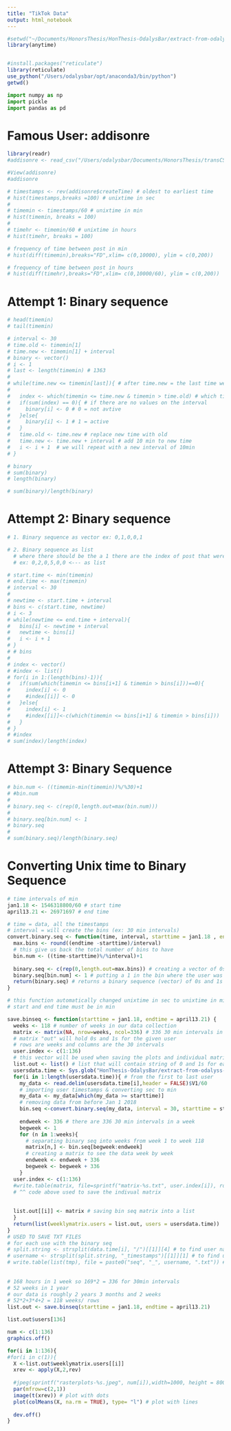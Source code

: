 ```yaml
---
title: "TikTok Data"
output: html_notebook
---
```


```r
#setwd("~/Documents/HonorsThesis/HonThesis-OdalysBar/extract-from-odalyss-list/data")
library(anytime)


#install.packages("reticulate")
library(reticulate)
use_python("/Users/odalysbar/opt/anaconda3/bin/python")
getwd()
```

```python
import numpy as np
import pickle 
import pandas as pd
```

# Famous User: addisonre
```r
library(readr)
#addisonre <- read_csv("/Users/odalysbar/Documents/HonorsThesis/transCSSR-master/TikTokApi/HonThesis-OdalysBar/extract-from-odalyss-list/FamousUsersCSV/addisonre.csv")

#View(addisonre)
#addisonre
```

```r
# timestamps <- rev(addisonre$createTime) # oldest to earliest time
# hist(timestamps,breaks =100) # unixtime in sec
# 
# timemin <- timestamps/60 # unixtime in min
# hist(timemin, breaks = 100)
# 
# timehr <- timemin/60 # unixtime in hours
# hist(timehr, breaks = 100)
```
```r
# frequency of time between post in min
# hist(diff(timemin),breaks="FD",xlim= c(0,10000), ylim = c(0,200))

# frequency of time between post in hours
# hist(diff(timehr),breaks="FD",xlim= c(0,10000/60), ylim = c(0,200))
```
# Attempt 1: Binary sequence 
```r
# head(timemin)
# tail(timemin)

# interval <- 30
# time.old <- timemin[1]
# time.new <- timemin[1] + interval
# binary <- vector()
# i <- 1
# last <- length(timemin) # 1363
# 
# while(time.new <= timemin[last]){ # after time.new = the last time we want to stop looking
# 
#   index <- which(timemin <= time.new & timemin > time.old) # which times are in the interval of 10 min
#   if(sum(index) == 0){ # if there are no values on the interval
#     binary[i] <- 0 # 0 = not avtive
#   }else{
#     binary[i] <- 1 # 1 = active
#   }
#   time.old <- time.new # replace new time with old
#   time.new <- time.new + interval # add 10 min to new time
#   i <- i + 1  # we will repeat with a new interval of 10min
# }

# binary
# sum(binary)
# length(binary)

# sum(binary)/length(binary)
```
# Attempt 2: Binary sequence
```r
# 1. Binary sequence as vector ex: 0,1,0,0,1

# 2. Binary sequence as list 
  # where there should be the a 1 there are the index of post that were posted at the time interval we are looking as 
  # ex: 0,2,0,5,0,0 <--- as list

# start.time <- min(timemin)
# end.time <- max(timemin)
# interval <- 30
# 
# newtime <- start.time + interval
# bins <- c(start.time, newtime)
# i <- 3
# while(newtime <= end.time + interval){
#   bins[i] <- newtime + interval
#   newtime <- bins[i]
#   i <- i + 1
# }
# # bins
# 
# index <- vector()
# #index <- list()
# for(i in 1:(length(bins)-1)){
#   if(sum(which(timemin <= bins[i+1] & timemin > bins[i]))==0){
#     index[i] <- 0
#     #index[[i]] <- 0
#   }else{
#     index[i] <- 1 
#     #index[[i]]<-c(which(timemin <= bins[i+1] & timemin > bins[i]))
#   }
# }
# #index
# sum(index)/length(index)
```
# Attempt 3: Binary Sequence
```r
# bin.num <- ((timemin-min(timemin))%/%30)+1
# #bin.num
# 
# binary.seq <- c(rep(0,length.out=max(bin.num)))
# 
# binary.seq[bin.num] <- 1
# binary.seq
# 
# sum(binary.seq)/length(binary.seq)
```

# Converting Unix time to Binary Sequence 
```r
# time intervals of min
jan1.18 <- 1546318800/60 # start time
april13.21 <- 26971697 # end time 

# time = data, all the timestamps 
# interval = will create the bins (ex: 30 min intervals)
convert.binary.seq <- function(time, interval, starttime = jan1.18 , endtime = april13.21){
  max.bins <- round((endtime -starttime)/interval) 
  # this give us back the total number of bins to have 
  bin.num <- ((time-starttime)%/%interval)+1
  
  binary.seq <- c(rep(0,length.out=max.bins)) # creating a vector of 0s
  binary.seq[bin.num] <- 1 # putting a 1 in the bin where the user was active 
  return(binary.seq) # returns a binary sequence (vector) of 0s and 1s
}

```


```r
# this function automatically changed unixtime in sec to unixtime in min
# start and end time must be in min

save.binseq <- function(starttime = jan1.18, endtime = april13.21) {
  weeks <- 118 # number of weeks in our data collection
  matrix <- matrix(NA, nrow=weeks, ncol=336) # 336 30 min intervals in a week 
  # matrix "out" will hold 0s and 1s for the given user
  # rows are weeks and columns are the 30 intervals
  user.index <- c(1:136)
  # this vector will be used when saving the plots and individual matrix
  list.out <- list() # list that will contain string of 0 and 1s for each user
  usersdata.time <- Sys.glob("HonThesis-OdalysBar/extract-from-odalyss-list/timestamps/*")
  for(i in 1:length(usersdata.time)){ # from the first to last user
    my_data <- read.delim(usersdata.time[i],header = FALSE)$V1/60
    # importing user timestamps & converting sec to min
    my_data <- my_data[which(my_data >= starttime)] 
    # removing data from before Jan 1 2018
    bin.seq <-convert.binary.seq(my_data, interval = 30, starttime = starttime , endtime = endtime) # converting timestamps to binary series
    
    endweek <- 336 # there are 336 30 min intervals in a week 
    begweek <- 1  
    for (n in 1:weeks){ 
      # separating binary seq into weeks from week 1 to week 118
      matrix[n,] <- bin.seq[begweek:endweek] 
      # creating a matrix to see the data week by week
      endweek <- endweek + 336
      begweek <- begweek + 336
    }
  user.index <- c(1:136)
  #write.table(matrix, file=sprintf("matrix-%s.txt", user.index[i]), row.names=FALSE, col.names=FALSE)
  # ^^ code above used to save the indivual matrix 
  
  
  list.out[[i]] <- matrix # saving bin seq matrix into a list
  }
  return(list(weeklymatrix.users = list.out, users = usersdata.time))
}
# USED TO SAVE TXT FILES
# for each use with the binary seq
# split.string <- strsplit(data.time[i], "/")[[1]][4] # to find user name
# username <- strsplit(split.string, "_timestamps")[[1]][1] # to find user name
# write.table(list(tmp), file = paste0("seq", "_", username, ".txt")) # saving binary seq as txt file
  
  
# 168 hours in 1 week so 169*2 = 336 for 30min intervals
# 52 weeks in 1 year
# our data is roughly 2 years 3 months and 2 weeks
# 52*2+3*4+2 = 118 weeks/ rows 
list.out <- save.binseq(starttime = jan1.18, endtime = april13.21)
```


```r
list.out$users[136]
```

```r
num <- c(1:136)
graphics.off()

for(i in 1:136){
#for(i in c(1)){ 
  X <-list.out$weeklymatrix.users[[i]]
  xrev <- apply(X,2,rev)
  
  #jpeg(sprintf("rasterplots-%s.jpeg", num[i]),width=1000, height = 800)
  par(mfrow=c(2,1))
  image(t(xrev)) # plot with dots
  plot(colMeans(X, na.rm = TRUE), type= "l") # plot with lines
  
  dev.off()
}


```




